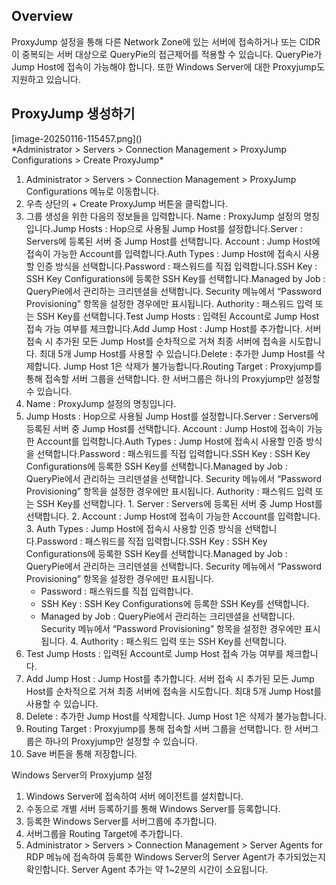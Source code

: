 ## Overview
ProxyJump 설정을 통해 다른 Network Zone에 있는 서버에 접속하거나 또는 CIDR이 중복되는 서버 대상으로 QueryPie의 접근제어를 적용할 수 있습니다. QueryPie가 Jump Host에 접속이 가능해야 합니다. 또한 Windows Server에 대한 Proxyjump도 지원하고 있습니다.

## ProxyJump 생성하기
<p align="center">
<div>[image-20250116-115457.png]()</div>
*Administrator &gt; Servers &gt; Connection Management &gt; ProxyJump Configurations &gt; Create ProxyJump*
</p>

1. Administrator > Servers > Connection Management > ProxyJump Configurations 메뉴로 이동합니다.
2. 우측 상단의 + Create ProxyJump 버튼을 클릭합니다.
3. 그룹 생성을 위한 다음의 정보들을 입력합니다. Name : ProxyJump 설정의 명칭입니다.Jump Hosts : Hop으로 사용될 Jump Host를 설정합니다.Server : Servers에 등록된 서버 중 Jump Host를 선택합니다. Account : Jump Host에 접속이 가능한 Account를 입력합니다.Auth Types : Jump Host에 접속시 사용할 인증 방식을 선택합니다.Password : 패스워드를 직접 입력합니다.SSH Key : SSH Key Configurations에 등록한 SSH Key를 선택합니다.Managed by Job : QueryPie에서 관리하는 크리덴셜을 선택합니다. Security 메뉴에서 “Password Provisioning” 항목을 설정한 경우에만 표시됩니다. Authority : 패스워드 입력 또는 SSH Key를 선택합니다.Test Jump Hosts : 입력된 Account로 Jump Host 접속 가능 여부를 체크합니다.Add Jump Host : Jump Host를 추가합니다. 서버 접속 시 추가된 모든 Jump Host를 순차적으로 거쳐 최종 서버에 접속을 시도합니다. 최대 5개 Jump Host를 사용할 수 있습니다.Delete : 추가한 Jump Host를 삭제합니다. Jump Host 1은 삭제가 불가능합니다.Routing Target : Proxyjump를 통해 접속할 서버 그룹을 선택합니다. 한 서버그룹은 하나의 Proxyjump만 설정할 수 있습니다.
  1. Name : ProxyJump 설정의 명칭입니다.
  2. Jump Hosts : Hop으로 사용될 Jump Host를 설정합니다.Server : Servers에 등록된 서버 중 Jump Host를 선택합니다. Account : Jump Host에 접속이 가능한 Account를 입력합니다.Auth Types : Jump Host에 접속시 사용할 인증 방식을 선택합니다.Password : 패스워드를 직접 입력합니다.SSH Key : SSH Key Configurations에 등록한 SSH Key를 선택합니다.Managed by Job : QueryPie에서 관리하는 크리덴셜을 선택합니다. Security 메뉴에서 “Password Provisioning” 항목을 설정한 경우에만 표시됩니다. Authority : 패스워드 입력 또는 SSH Key를 선택합니다.
    1. Server : Servers에 등록된 서버 중 Jump Host를 선택합니다.
    2. Account : Jump Host에 접속이 가능한 Account를 입력합니다.
    3. Auth Types : Jump Host에 접속시 사용할 인증 방식을 선택합니다.Password : 패스워드를 직접 입력합니다.SSH Key : SSH Key Configurations에 등록한 SSH Key를 선택합니다.Managed by Job : QueryPie에서 관리하는 크리덴셜을 선택합니다. Security 메뉴에서 “Password Provisioning” 항목을 설정한 경우에만 표시됩니다.
      * Password : 패스워드를 직접 입력합니다.
      * SSH Key : SSH Key Configurations에 등록한 SSH Key를 선택합니다.
      * Managed by Job : QueryPie에서 관리하는 크리덴셜을 선택합니다. Security 메뉴에서 “Password Provisioning” 항목을 설정한 경우에만 표시됩니다.
    4. Authority : 패스워드 입력 또는 SSH Key를 선택합니다.
  3. Test Jump Hosts : 입력된 Account로 Jump Host 접속 가능 여부를 체크합니다.
  4. Add Jump Host : Jump Host를 추가합니다. 서버 접속 시 추가된 모든 Jump Host를 순차적으로 거쳐 최종 서버에 접속을 시도합니다. 최대 5개 Jump Host를 사용할 수 있습니다.
  5. Delete : 추가한 Jump Host를 삭제합니다. Jump Host 1은 삭제가 불가능합니다.
  6. Routing Target : Proxyjump를 통해 접속할 서버 그룹을 선택합니다. 한 서버그룹은 하나의 Proxyjump만 설정할 수 있습니다.
4. Save 버튼을 통해 저장합니다.

Windows Server의 Proxyjump 설정

1. Windows Server에 접속하여 서버 에이전트를 설치합니다.
2. 수동으로 개별 서버 등록하기를 통해 Windows Server를 등록합니다.
3. 등록한 Windows Server를 서버그룹에 추가합니다.
4. 서버그룹을 Routing Target에 추가합니다.
5. Administrator > Servers > Connection Management > Server Agents for RDP 메뉴에 접속하여 등록한 Windows Server의 Server Agent가 추가되었는지 확인합니다. Server Agent 추가는 약 1~2분의 시간이 소요됩니다.
